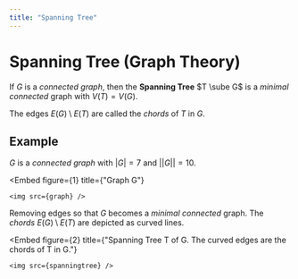 ```yaml
---
title: "Spanning Tree"
---
```



# Spanning Tree (Graph Theory)

If $G$ is a _connected graph_, then the **Spanning Tree** $T \sube G$  is a _minimal connected_ graph with $V(T) = V(G)$.

The edges $E(G) \setminus E(T)$ are called the _chords_ of $T$ in $G$.

## Example

$G$ is a _connected graph_ with $|G| = 7$ and $||G|| = 10$.


<Embed
    figure={1}
    title={"Graph G"}
>
    <img src={graph} />
</Embed>

Removing edges so that $G$ becomes a _minimal connected_ graph. The _chords_ $E(G) \setminus E(T)$  are depicted as curved lines.


<Embed
    figure={2}
    title={"Spanning Tree T of G. The curved edges are the chords of T in G."}
>
    <img src={spanningtree} />
</Embed>

<BackButton />


